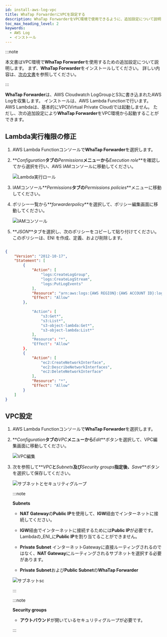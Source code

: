 ```yaml
---
id: install-aws-log-vpc
title: WhaTap ForwarderにVPCを設定する
description: WhaTap ForwarderをVPC環境で使用できるように、追加設定について説明します。
toc_max_heading_level: 2
keywords:
  - AWS Log
  - インストール
---
```


:::note

本文書は<span class='vpcbold'>VPC</span>環境で**WhaTap Forwarder**を使用するための追加設定について説明します。 まず、**WhaTap Forwarder**をインストールしてください。 詳しい内容は、[次の文書](../aws-log/install-aws-log#install-whatap-forwarder)を参照してください。

:::

**WhaTap Forwarder**は、AWS Cloudwatch LogGroupとS3に書き込まれたAWS Logを収集します。 インストールは、AWS Lambda Functionで行います。 AWS Lambdaは、基本的に<span class='vpcbold'>VPC</span>(Virtual Private Cloud)では起動しません。 ただし、次の追加設定により**WhaTap Forwarder**を<span class='vpcbold'>VPC</span>環境から起動することができます。

## Lambda実行権限の修正

1. AWS Lambda Functionコンソールで**WhaTap Forwarder**を選択します。

2. **_Configuration_**タブの**_Permissions_**メニューから**_Execution role_**を確認してから選択を行い、AWS IAMコンソールに移動してください。

   ![Lambda実行ロール](/img/whatap-forwarder-vpc-lambda.png)

3. IAMコンソール**_Permissions_**タブの**_Permissions policies_**メニューに移動してください。 

4. ポリシー一覧から**_forwarderpolicy_**を選択して、ポリシー編集画面に移動してください。

   ![IAMコンソール](/img/whatap-forwarder-vpc-aws-iam.png)

5. **_JSON_**タブを選択し、次のポリシーをコピーして貼り付けてください。 このポリシーは、ENI を作成、定義、および削除します。

```json title='IAM Policy'

{
    "Version": "2012-10-17",
    "Statement": [
        {
            "Action": [
                "logs:CreateLogGroup",
                "logs:CreateLogStream",
                "logs:PutLogEvents"
            ],
            "Resource": "arn:aws:logs:{AWS REGION}:{AWS ACCOUNT ID}:log-group:/aws/lambda/*",
            "Effect": "Allow"
        },
        
            "Action": [
                "s3:Get*",
                "s3:List*",
                "s3-object-lambda:Get*",
                "s3-object-lambda:List*"
            ],
            "Resource": "*",
            "Effect": "Allow"
        },
        {
            "Action": [
                "ec2:CreateNetworkInterface",
                "ec2:DescribeNetworkInterfaces",
                "ec2:DeleteNetworkInterface"
            ],
            "Resource": "*",
            "Effect": "Allow"
        }
    ]
}

```

## VPC設定

<div class ='vpcb'>

1. AWS Lambda Functionコンソールで**WhaTap Forwarder**を選択します。

2. **_Configuration_**タブの**_VPC_**メニューから**_Edit_**ボタンを選択して、VPC編集画面に移動してください。

   ![VPC編集](/img/whatap-forwarder-vpc-edit.png)

3. 次を参照して**_VPC_**と**_Subnets_**及び**_Security groups_**指定後、**_Save_**ボタンを選択して保存してください。

   ![サブネットとセキュリティグループ](/img/whatap-forwarder-vpc-sg.png)

   :::note

   **Subnets**

   - **NAT Gateway**の**Public IP**を使用して、**IGW**経由でインターネットに接続してください。

   - **IGW**経由でインターネットに接続するためには**Public IP**が必要です。 Lambdaの_ENI_に**Public IP**を割り当てることができません。

   - **Private Subnet** インターネットGatewayに直接ルーティングされるのではなく、**NAT Gateway**にルーティングされるサブネットを選択する必要があります。

   - **Private Subnet**および**Public Subnet**の**WhaTap Forwarder**

   ![サブネットsc](/img/whatap-forwarder-subnet.png)

   :::

   :::note

   **Security groups**

   - **アウトバウンド**が開いているセキュリティグループが必要です。

   :::

</div>
